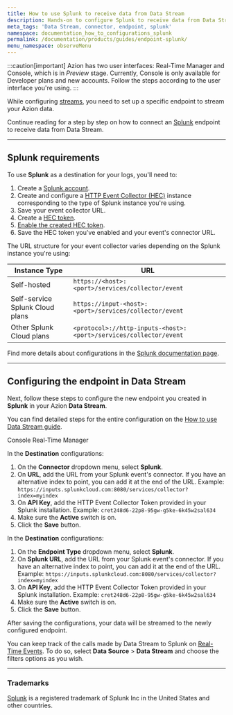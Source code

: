 ```yaml
---
title: How to use Splunk to receive data from Data Stream
description: Hands-on to configure Splunk to receive data from Data Stream.
meta_tags: 'Data Stream, connector, endpoint, splunk'
namespace: documentation_how_to_configurations_splunk
permalink: /documentation/products/guides/endpoint-splunk/
menu_namespace: observeMenu
---
```



:::caution[important]
Azion has two user interfaces: Real-Time Manager and Console, which is in *Preview* stage. Currently, Console is only available for Developer plans and new accounts. Follow the steps according to the user interface you're using.
:::

While configuring [streams](/en/documentation/products/observe/data-stream/), you need to set up a specific endpoint to stream your Azion data.

Continue reading for a step by step on how to connect an [Splunk](https://www.splunk.com/) endpoint to receive data from Data Stream.

---

## Splunk requirements

To use **Splunk** as a destination for your logs, you'll need to:

1. Create a [Splunk account](https://www.splunk.com/en_us/download/splunk-cloud.html).
2. Create and configure a [HTTP Event Collector (HEC)](https://docs.splunk.com/Documentation/Splunk/latest/Data/UsetheHTTPEventCollector#Set_up_and_use_HTTP_Event_Collector_in_Splunk_Web) instance corresponding to the type of Splunk instance you're using.
3. Save your event collector URL.
4. Create a [HEC token](https://docs.splunk.com/Documentation/Splunk/latest/Data/UsetheHTTPEventCollector#Create_an_Event_Collector_token).
5. [Enable the created HEC token](https://docs.splunk.com/Documentation/Splunk/latest/Data/UsetheHTTPEventCollector#Enable_and_disable_Event_Collector_tokens).
6. Save the HEC token you've enabled and your event's connector URL.

The URL structure for your event collector varies depending on the Splunk instance you're using:

| Instance Type | URL |
| ------------- | --- |
| Self-hosted | `https://<host>:<port>/services/collector/event` |
| Self-service Splunk Cloud plans | `https://input-<host>:<port>/services/collector/event` |
| Other Splunk Cloud plans | `<protocol>://http-inputs-<host>:<port>/services/collector/event` |

Find more details about configurations in the [Splunk documentation page](https://docs.splunk.com/Documentation).

---

## Configuring the endpoint in Data Stream

Next, follow these steps to configure the new endpoint you created in **Splunk** in your Azion **Data Stream**.

You can find detailed steps for the entire configuration on the [How to use Data Stream guide](/en/documentation/products/guides/use-data-stream/).

<Tabs client:visible>
    <Fragment slot="tab.console">Console</Fragment>
    <Fragment slot="tab.rtm">Real-Time Manager</Fragment>

<Fragment slot="panel.console">

In the **Destination** configurations:

1. On the **Connector** dropdown menu, select **Splunk**.
2. On **URL**, add the URL from your Splunk event's connector. If you have an alternative index to point, you can add it at the end of the URL. Example: `https://inputs.splunkcloud.com:8080/services/collector?index=myindex`
3. On **API Key**, add the HTTP Event Collector Token provided in your Splunk installation. Example: `cret248d6-22p8-95gw-g5ke-6k45w2sal634`
4. Make sure the **Active** switch is on.
5. Click the **Save** button.

</Fragment>

<Fragment slot="panel.rtm">

In the **Destination** configurations:

1. On the **Endpoint Type** dropdown menu, select **Splunk**.
2. On **Splunk URL**, add the URL from your Splunk event's connector. If you have an alternative index to point, you can add it at the end of the URL. Example: `https://inputs.splunkcloud.com:8080/services/collector?index=myindex`
3. On **API Key**, add the HTTP Event Collector Token provided in your Splunk installation. Example: `cret248d6-22p8-95gw-g5ke-6k45w2sal634`
4. Make sure the **Active** switch is on.
5. Click the **Save** button.

</Fragment>
</Tabs>

After saving the configurations, your data will be streamed to the newly configured endpoint.

You can keep track of the calls made by Data Stream to Splunk on [Real-Time Events](/en/documentation/products/observe/real-time-events/). To do so, select **Data Source** > **Data Stream** and choose the filters options as you wish.

---

### Trademarks

[Splunk](https://www.splunk.com/) is a registered trademark of Splunk Inc in the United States and other countries.




